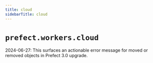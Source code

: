 ```yaml
---
title: cloud
sidebarTitle: cloud
---
```


# `prefect.workers.cloud`



2024-06-27: This surfaces an actionable error message for moved or removed objects in Prefect 3.0 upgrade.

